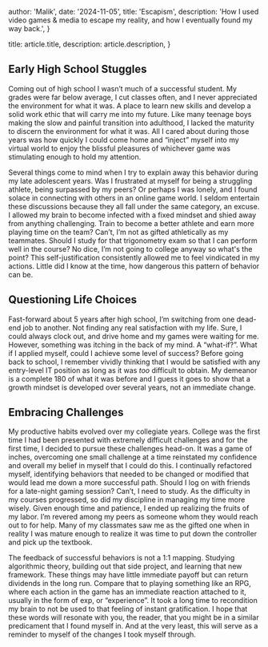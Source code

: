 
  author: 'Malik',
  date: '2024-11-05',
  title: 'Escapism',
  description:
    'How I used video games & media to escape my reality, and how I eventually found my way back.',
}

  title: article.title,
  description: article.description,
}


## Early High School Stuggles
Coming out of high school I wasn’t much of a successful student. My grades were far below average, I cut classes often, and I never appreciated the environment for what it was. A place to learn new skills and develop a solid work ethic that will carry me into my future. Like many teenage boys making the slow and painful transition into adulthood, I lacked the maturity to discern the environment for what it was. All I cared about during those years was how quickly I could come home and “inject” myself into my virtual world to enjoy the blissful pleasures of whichever game was stimulating enough to hold my attention. 

Several things come to mind when I try to explain away this behavior during my late adolescent years. Was I frustrated at myself for being a struggling athlete, being surpassed by my peers? Or perhaps I was lonely, and I found solace in connecting with others in an online game world. I seldom entertain these discussions because they all fall under the same category, an excuse. I allowed my brain to become infected with a fixed mindset and shied away from anything challenging. Train to become a better athlete and earn more playing time on the team? Can’t, I’m not as gifted athletically as my teammates. Should I study for that trigonometry exam so that I can perform well in the course? No dice, I’m not going to college anyway so what's the point? This self-justification consistently allowed me to feel vindicated in my actions. Little did I know at the time, how dangerous this pattern of behavior can be.

## Questioning Life Choices
Fast-forward about 5 years after high school, I’m switching from one dead-end job to another. Not finding any real satisfaction with my life. Sure, I could always clock out, and drive home and my games were waiting for me. However, something was itching in the back of my mind. A “what-if?”. What if I applied myself, could I achieve some level of success? Before going back to school, I remember vividly thinking that I would be satisfied with any entry-level IT position as long as it was *too* difficult to obtain. My demeanor is a complete 180 of what it was before and I guess it goes to show that a growth mindset is developed over several years, not an immediate change. 

## Embracing Challenges
My productive habits evolved over my collegiate years. College was the first time I had been presented with extremely difficult challenges and for the first time, I decided to pursue these challenges head-on. It was a game of inches, overcoming one small challenge at a time reinstated my confidence and overall my belief in myself that I could do this. I continually refactored myself, identifying behaviors that needed to be changed or modified that would lead me down a more successful path. Should I log on with friends for a late-night gaming session? Can’t, I need to study. As the difficulty in my courses progressed, so did my discipline in managing my time more wisely. Given enough time and patience, I ended up realizing the fruits of my labor. I’m revered among my peers as someone whom they would reach out to for help. Many of my classmates saw me as the gifted one when in reality I was mature enough to realize it was time to put down the controller and pick up the textbook.

The feedback of successful behaviors is not a 1:1 mapping. Studying algorithmic theory, building out that side project, and learning that new framework. These things may have little immediate payoff but can return dividends in the long run. Compare that to playing something like an RPG, where each action in the game has an immediate reaction attached to it, usually in the form of exp, or “experience”. It took a long time to recondition my brain to not be used to that feeling of instant gratification. I hope that these words will resonate with you, the reader, that you might be in a similar predicament that I found myself in. And at the very least, this will serve as a reminder to myself of the changes I took myself through.
